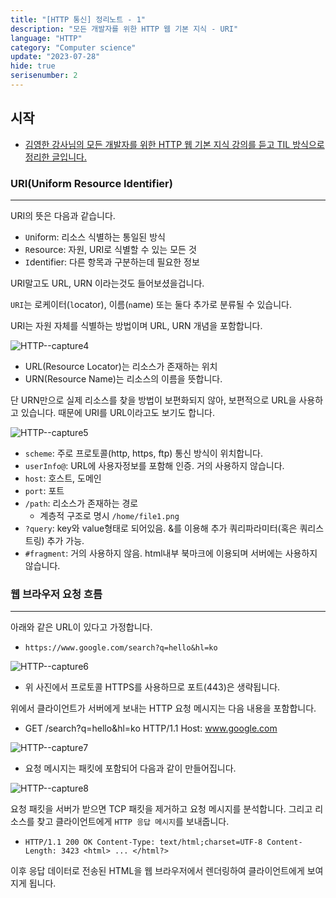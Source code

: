 ```yaml
---
title: "[HTTP 통신] 정리노트 - 1"
description: "모든 개발자를 위한 HTTP 웹 기본 지식 - URI"
language: "HTTP"
category: "Computer science"
update: "2023-07-28"
hide: true
serisenumber: 2
---
```


## 시작

- [김영한 강사님의 모든 개발자를 위한 HTTP 웹 기본 지식 강의를 듣고 TIL 방식으로 정리한 글입니다.](https://www.inflearn.com/course/lecture?courseSlug=http-%EC%9B%B9-%EB%84%A4%ED%8A%B8%EC%9B%8C%ED%81%AC&unitId=61388&tab=curriculum)

### URI(Uniform Resource Identifier)
---
URI의 뜻은 다음과 같습니다.
- `U`niform: 리소스 식별하는 통일된 방식
- `R`esource: 자원, URI로 식별할 수 있는 모든 것
- `I`dentifier: 다른 항목과 구분하는데 필요한 정보

URI말고도 URL, URN 이라는것도 들어보셨을겁니다.

`URI`는 로케이터(`l`ocator), 이름(`n`ame) 또는 둘다 추가로 분류될 수 있습니다.

URI는 자원 자체를 식별하는 방법이며 URL, URN 개념을 포함합니다.

![HTTP--capture4](/snippets/http/http4.png)
- URL(Resource Locator)는 리소스가 존재하는 위치
- URN(Resource Name)는 리소스의 이름을 뜻합니다.

단 URN만으로 실제 리소스를 찾을 방법이 보편화되지 않아, 보편적으로 URL을 사용하고 있습니다. 때문에 URI를 URL이라고도 보기도 합니다.

![HTTP--capture5](/snippets/http/http5.png)

- `scheme`: 주로 프로토콜(http, https, ftp) 통신 방식이 위치합니다.
- `userInfo@`: URL에 사용자정보를 포함해 인증. 거의 사용하지 않습니다.  
- `host`: 호스트, 도메인
- `port`: 포트
- `/path`: 리소스가 존재하는 경로
  - 계층적 구조로 명시 `/home/file1.png`
- `?query`: key와 value형태로 되어있음. &를 이용해 추가 쿼리파라미터(혹은 쿼리스트링) 추가 가능.
- `#fragment`: 거의 사용하지 않음. html내부 북마크에 이용되며 서버에는 사용하지 않습니다.

### 웹 브라우저 요청 흐름
---
아래와 같은 URL이 있다고 가정합니다.
- `https://www.google.com/search?q=hello&hl=ko`

![HTTP--capture6](/snippets/http/http6.png)
- 위 사진에서 프로토콜 HTTPS를 사용하므로 포트(443)은 생략됩니다.

위에서 클라이언트가 서버에게 보내는 HTTP 요청 메시지는 다음 내용을 포함합니다.
- GET /search?q=hello&hl=ko HTTP/1.1 Host: www.google.com

![HTTP--capture7](/snippets/http/http7.png)

- 요청 메시지는 패킷에 포함되어 다음과 같이 만들어집니다.

![HTTP--capture8](/snippets/http/http8.png)

요청 패킷을 서버가 받으면 TCP 패킷을 제거하고 요청 메시지를 분석합니다. 그리고 리소스를 찾고 클라이언트에게 `HTTP 응답 메시지`를 보내줍니다.
- `HTTP/1.1 200 OK Content-Type: text/html;charset=UTF-8 Content-Length: 3423 <html> ... </html?>`

이후 응답 데이터로 전송된 HTML을 웹 브라우저에서 렌더링하여 클라이언트에게 보여지게 됩니다.